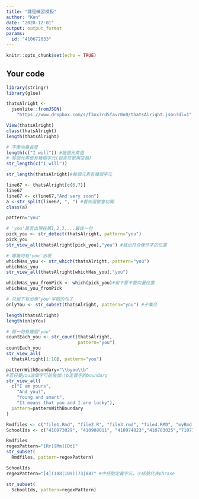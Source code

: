 ---
title: "課程練習模板"
author: "Ken"
date: "2020-12-01"
output: output_format
params:
  id: "410672033"
---

```{r setup, include=FALSE}
knitr::opts_chunk$set(echo = TRUE)
```

## Your code

```{r}
library(stringr)
library(glue)
```

```{r}
thatsAlright <- 
  jsonlite::fromJSON(
    "https://www.dropbox.com/s/f3ox7rd5favr0o0/thatsAlright.json?dl=1" )

View(thatsAlright)
class(thatsAlright)
length(thatsAlright)
```
```{r}
# 字串向量長度
length(c("I will")) #幾個元素值
# 每個元素值有幾個字元(包含符號與空格)
str_length(c("I will"))

```
```{r}
str_length(thatsAlright)#每個元素有幾個字元
```
```{r}
line67 <- thatsAlright[c(6,7)]
line67
line67 <- c(line67,"And very soon")
a <-str_split(line67, ", ") #看到逗號會切開
class(a)
```

```{r}
pattern="you" 

# 'you'是否出現在第1,2,3,...最後一句
pick_you <- str_detect(thatsAlright, pattern="you")
pick_you
str_view_all(thatsAlright[pick_you],"you") #框出符合條件字的位置

```


```{r}
# 哪幾句有'you'出現
whichHas_you <- str_which(thatsAlright, pattern="you")
whichHas_you
str_view_all(thatsAlright[whichHas_you],"you")

whichHas_you_fromPick <- which(pick_you)#留下要不要向量位置
whichHas_you_fromPick
```


```{r}
# 只留下有出現'you'字眼的句子
onlyYou <- str_subset(thatsAlright, pattern="you") #子集合

length(thatsAlright)
length(onlyYou)

```
```{r}
# 每一句有幾個"you"
countEach_you <- str_count(thatsAlright,
                           pattern="you")
countEach_you
str_view_all(
  thatsAlright[1:10], pattern="you")

```


```{r}
patternWithBoundary="\\byou\\b"
#若只要you這個字可前後加\\b定義字的boundary
str_view_all(
  c("I am yours",
    "And you?",
    "Young and smart", 
    "It means that you and I are lucky"),
  pattern=patternWithBoundary
)
```


```{r}
Rmdfiles <- c("file1.Rmd", "file2.R", "file3.rmd", "file4.RMD", "myRmd.R")
SchoolIds <- c("410973029", "410988011", "410974023","410783025","710773022","410788021","410673124","410873051","49988001")

```


```{r}
Rmdfiles
regexPattern="[Rr][Mm][Dd]"
str_subset(
  Rmdfiles, pattern=regexPattern)
```
```{r}
SchoolIds
regexPattern="[4](108|109)(73|88)" #中括號定義字元，小括號代表phrase

str_subset(
  SchoolIds, pattern=regexPattern)

```
```{r}


```

```{r}
```


```{r}
```


```{r}
```


```{r}
```


```{r}
```


```{r}
```

